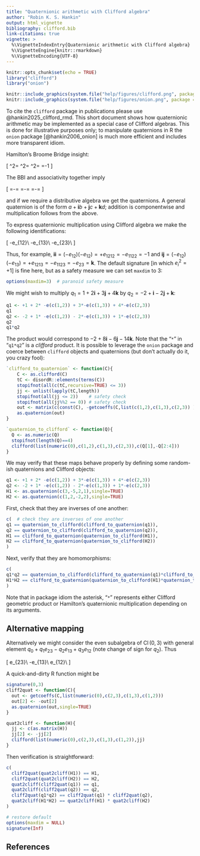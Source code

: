 ```yaml
---
title: "Quaternionic arithmetic with Clifford algebra"
author: "Robin K. S. Hankin"
output: html_vignette
bibliography: clifford.bib
link-citations: true
vignette: >
  %\VignetteIndexEntry{Quaternionic arithmetic with Clifford algebra}
  %\VignetteEngine{knitr::rmarkdown}
  %\VignetteEncoding{UTF-8}
---
```



```r
knitr::opts_chunk$set(echo = TRUE)
library("clifford")
library("onion")
```

```r
knitr::include_graphics(system.file("help/figures/clifford.png", package = "clifford"))
knitr::include_graphics(system.file("help/figures/onion.png", package = "onion"))
```

To cite the `clifford` package in publications please use
@hankin2025_clifford_rmd.  This short document shows how quaternionic
arithmetic may be implemented as a special case of Clifford algebras.
This is done for illustrative purposes only; to manipulate quaternions
in R the `onion` package [@hankin2006_onion] is much more efficient
and includes more transparent idiom.

Hamilton's Broome Bridge insight:

\[
\mathbf{i}^2=
\mathbf{j}^2=
\mathbf{k}^2=
\mathbf{i}\mathbf{j}\mathbf{k}=-1
\]

The BBI and associativity together imply

\[
\mathbf{j}\mathbf{k}=-\mathbf{k}\mathbf{j}=\mathbf{i}\qquad
\mathbf{k}\mathbf{i}=-\mathbf{i}\mathbf{k}=\mathbf{j}\qquad
\mathbf{i}\mathbf{j}=-\mathbf{j}\mathbf{i}=\mathbf{k}\qquad
\]

and if we require a distributive algebra we get the quaternions.  A
general quaternion is of the form
$a+\mathbf{i}b+\mathbf{j}c+\mathbf{k}d$; addition is componentwise and
multiplication follows from the above.

To express quaternionic multiplication using Clifford algebra we
make the following identifications:

\[
\mathbf{i}\leftrightarrow -e_{12}\\
\mathbf{j}\leftrightarrow -e_{13}\\
\mathbf{k}\leftrightarrow -e_{23}\\
\]

Thus, for example,
$\mathbf{ii}=(-e_{12})(-e_{12})=+e_{1212}=-e_{1122}=-1$ and
$\mathbf{ij}=(-e_{12})(-e_{13})=+e_{1213}=-e_{1123}=-e_{23}=\mathbf{k}$.
The default signature [in which $e_i^2=+1$] is fine here, but as a
safety measure we can set `maxdim` to 3:

```r
options(maxdim=3)  # paranoid safety measure
```

We might wish to multiply $q_1=1+2\mathbf{i}+3\mathbf{j}+4\mathbf{k}$
by $q_2=-2+\mathbf{i}-2\mathbf{j}+\mathbf{k}$:
  
```r
q1 <- +1 + 2* -e(c(1,2)) + 3*-e(c(1,3)) + 4*-e(c(2,3))
q1
q2 <- -2 + 1* -e(c(1,2)) - 2*-e(c(1,3)) + 1*-e(c(2,3))
q2
q1*q2
```


The product would correspond to $-2+8\mathbf{i} -6\mathbf{j}
-14\mathbf{k}$.  Note that the "`*`" in "`q1*q2`" is a _clifford_
product.  It is possible to leverage the `onion` package and coerce
between `clifford` objects and quaternions (but don't actually do it,
you crazy fool):

```r
`clifford_to_quaternion` <- function(C){
    C <- as.clifford(C)
    tC <- disordR::elements(terms(C))
    stopifnot(all(c(tC,recursive=TRUE) <= 3))
    jj <- unlist(lapply(tC,length))
    stopifnot(all(jj <= 2))    # safety check
    stopifnot(all(jj%%2 == 0)) # safety check
    out <- matrix(c(const(C), -getcoeffs(C,list(c(1,2),c(1,3),c(2,3)) )))
    as.quaternion(out)
}
```


```r
`quaternion_to_clifford` <- function(Q){
  Q <- as.numeric(Q)
  stopifnot(length(Q)==4)
  clifford(list(numeric(0),c(1,2),c(1,3),c(2,3)),c(Q[1],-Q[2:4]))
}
```

We may verify that these maps behave properly by defining some
random-ish quaternions and Clifford objects:

```r
q1 <- +1 + 2* -e(c(1,2)) + 3*-e(c(1,3)) + 4*-e(c(2,3))
q2 <- -2 + 1* -e(c(1,2)) - 2*-e(c(1,3)) + 1*-e(c(2,3))
H1 <- as.quaternion(c(3,-5,2,1),single=TRUE)
H2 <- as.quaternion(c(1,2,-2,2),single=TRUE)
```

First, check that they are inverses of one another:

```r
c(  # check they are inverses of one another
q1 == quaternion_to_clifford(clifford_to_quaternion(q1)),
q2 == quaternion_to_clifford(clifford_to_quaternion(q2)),
H1 == clifford_to_quaternion(quaternion_to_clifford(H1)),
H2 == clifford_to_quaternion(quaternion_to_clifford(H2))
)
```


Next, verify that they are homomorphisms:

```r
c(
q1*q2 == quaternion_to_clifford(clifford_to_quaternion(q1)*clifford_to_quaternion(q2)),
H1*H2 == clifford_to_quaternion(quaternion_to_clifford(H1)*quaternion_to_clifford(H2))
)
```

Note that in package idiom the asterisk, "`*`" represents either
Clifford geometric product or Hamilton's quaternionic multiplication
depending on its arguments.

## Alternative mapping

Alternatively we might consider the even subalgebra of
$\operatorname{Cl}(0,3)$ with general element $q_0 + q_1e_{23}
-q_2e_{13} + q_3e_{12}$ (note change of sign for $q_2$).  Thus

\[
\mathbf{i}\leftrightarrow e_{23}\\
\mathbf{j}\leftrightarrow -e_{13}\\
\mathbf{k}\leftrightarrow e_{12}\\
\]


A quick-and-dirty R function might be

```r
signature(0,3)
cliff2quat <- function(C){
  out <- getcoeffs(C,list(numeric(0),c(2,3),c(1,3),c(1,2)))
  out[2] <- -out[2]
  as.quaternion(out,single=TRUE)
}

quat2cliff <- function(H){
  jj <- c(as.matrix(H))
  jj[2] <- -jj[2]
  clifford(list(numeric(0),c(2,3),c(1,3),c(1,2)),jj)
}
```

Then verification is straightforward:

```r
c(
  cliff2quat(quat2cliff(H1)) == H1,
  cliff2quat(quat2cliff(H2)) == H2,
  quat2cliff(cliff2quat(q1)) == q1,
  quat2cliff(cliff2quat(q2)) == q2,
  cliff2quat(q1*q2) == cliff2quat(q1) * cliff2quat(q2),
  quat2cliff(H1*H2) == quat2cliff(H1) * quat2cliff(H2)
)
```

```r
# restore default
options(maxdim = NULL)
signature(Inf)
```

## References
